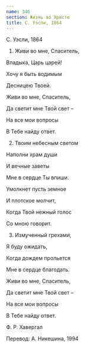 ```yaml
---
name: 346
section: Жизнь во Христе
title: С. Уэсли, 1864
---
```

С. Уэсли, 1864


1. Живи во мне, Спаситель,

Владыка, Царь царей!

Хочу я быть водимым

Десницею Твоей.

Живи во мне, Спаситель,

Да светит мне Твой свет –

На все мои вопросы

В Тебе найду ответ.


2. Твоим небесным светом

Наполни храм души

И вечные заветы

Мне в сердце Ты впиши.

Умолкнет пусть земное

И плотское молчит,

Когда Твой нежный голос

Со мною говорит.


3. Измученный грехами,

Я буду ожидать,

Когда дождем прольется

Мне в сердце благодать.

Живи во мне, Спаситель,

Да светит мне Твой свет –

На все мои вопросы

В Тебе найду ответ.


Ф. Р. Хавергал

Перевод: А. Никешина, 1994